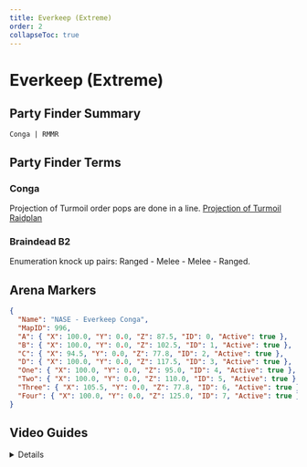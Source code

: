 ```yaml
---
title: Everkeep (Extreme)
order: 2
collapseToc: true
---
```


# Everkeep (Extreme)

<Banner src="/images/thumbnails/extreme/dt-ex2.avif" alt="Everkeep (Extreme)" />

## Party Finder Summary

```
Conga | RMMR
```

## Party Finder Terms

### Conga

Projection of Turmoil order pops are done in a line. [Projection of Turmoil Raidplan](https://raidplan.io/plan/kOzWlEJdezZxbmL9)

### Braindead B2

Enumeration knock up pairs: Ranged - Melee - Melee - Ranged.

## Arena Markers

```json
{
  "Name": "NASE - Everkeep Conga",
  "MapID": 996,
  "A": { "X": 100.0, "Y": 0.0, "Z": 87.5, "ID": 0, "Active": true },
  "B": { "X": 100.0, "Y": 0.0, "Z": 102.5, "ID": 1, "Active": true },
  "C": { "X": 94.5, "Y": 0.0, "Z": 77.8, "ID": 2, "Active": true },
  "D": { "X": 100.0, "Y": 0.0, "Z": 117.5, "ID": 3, "Active": true },
  "One": { "X": 100.0, "Y": 0.0, "Z": 95.0, "ID": 4, "Active": true },
  "Two": { "X": 100.0, "Y": 0.0, "Z": 110.0, "ID": 5, "Active": true },
  "Three": { "X": 105.5, "Y": 0.0, "Z": 77.8, "ID": 6, "Active": true },
  "Four": { "X": 100.0, "Y": 0.0, "Z": 125.0, "ID": 7, "Active": true }
}
```

## Video Guides

<Details title="Hector Hectorson | Dawntrail Extreme 2 Guide">
  <YouTube videoId="Du3QNaUkIt0" />
</Details>
